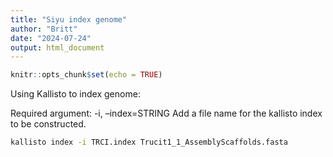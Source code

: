 ```yaml
---
title: "Siyu index genome"
author: "Britt"
date: "2024-07-24"
output: html_document
---
```


```r
knitr::opts_chunk$set(echo = TRUE)
```

Using Kallisto to index genome:

Required argument:
-i, --index=STRING
Add a file name for the kallisto index to be constructed.

```bash
kallisto index -i TRCI.index Trucit1_1_AssemblyScaffolds.fasta
```

 